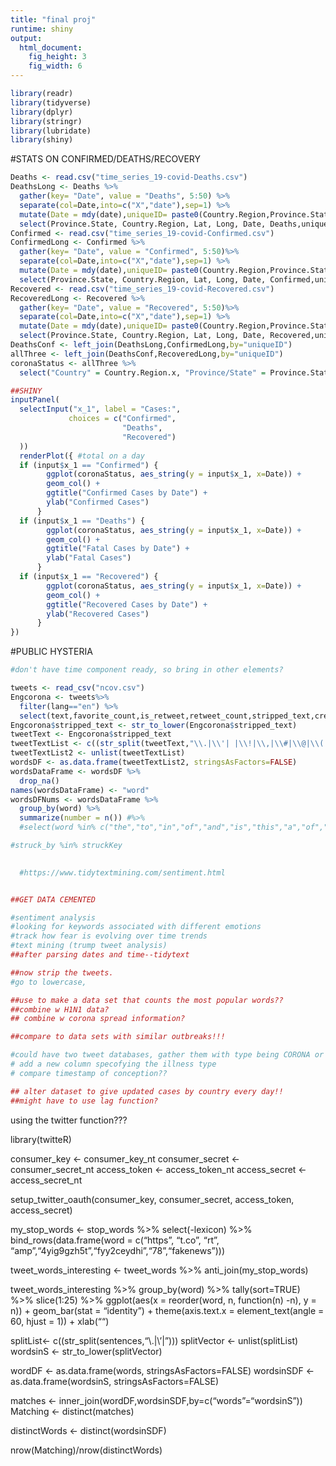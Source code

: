 ```yaml
---
title: "final proj"
runtime: shiny
output: 
  html_document:
    fig_height: 3
    fig_width: 6
---
```

```r
library(readr)
library(tidyverse)
library(dplyr)
library(stringr)
library(lubridate)
library(shiny)
```
#STATS ON CONFIRMED/DEATHS/RECOVERY
```r
Deaths <- read.csv("time_series_19-covid-Deaths.csv")
DeathsLong <- Deaths %>%
  gather(key= "Date", value = "Deaths", 5:50) %>%
  separate(col=Date,into=c("X","date"),sep=1) %>%
  mutate(Date = mdy(date),uniqueID= paste0(Country.Region,Province.State,Date)) %>%
  select(Province.State, Country.Region, Lat, Long, Date, Deaths,uniqueID)
Confirmed <- read.csv("time_series_19-covid-Confirmed.csv")
ConfirmedLong <- Confirmed %>%
  gather(key= "Date", value = "Confirmed", 5:50)%>%
  separate(col=Date,into=c("X","date"),sep=1) %>%
  mutate(Date = mdy(date),uniqueID= paste0(Country.Region,Province.State,Date)) %>%
  select(Province.State, Country.Region, Lat, Long, Date, Confirmed,uniqueID)
Recovered <- read.csv("time_series_19-covid-Recovered.csv")
RecoveredLong <- Recovered %>%
  gather(key= "Date", value = "Recovered", 5:50)%>%
  separate(col=Date,into=c("X","date"),sep=1) %>%
  mutate(Date = mdy(date),uniqueID= paste0(Country.Region,Province.State,Date)) %>%
  select(Province.State, Country.Region, Lat, Long, Date, Recovered,uniqueID)
DeathsConf <- left_join(DeathsLong,ConfirmedLong,by="uniqueID")
allThree <- left_join(DeathsConf,RecoveredLong,by="uniqueID")
coronaStatus <- allThree %>%
  select("Country" = Country.Region.x, "Province/State" = Province.State.x, "Latitude" = Lat.x, "Longitude" = Long.x,"Date" = Date.x,Deaths, Confirmed, Recovered)

##SHINY
inputPanel(
  selectInput("x_1", label = "Cases:", 
             choices = c("Confirmed",
                         "Deaths",
                         "Recovered")
  ))
  renderPlot({ #total on a day
  if (input$x_1 == "Confirmed") { 
        ggplot(coronaStatus, aes_string(y = input$x_1, x=Date)) +
        geom_col() +
        ggtitle("Confirmed Cases by Date") +
        ylab("Confirmed Cases")
      }
  if (input$x_1 == "Deaths") { 
        ggplot(coronaStatus, aes_string(y = input$x_1, x=Date)) +
        geom_col() +
        ggtitle("Fatal Cases by Date") +
        ylab("Fatal Cases")
      }
  if (input$x_1 == "Recovered") { 
        ggplot(coronaStatus, aes_string(y = input$x_1, x=Date)) +
        geom_col() +
        ggtitle("Recovered Cases by Date") +
        ylab("Recovered Cases")
      }
})
```


#PUBLIC HYSTERIA 
```r
#don't have time component ready, so bring in other elements?

tweets <- read_csv("ncov.csv")
Engcorona <- tweets%>%
  filter(lang=="en") %>%
  select(text,favorite_count,is_retweet,retweet_count,stripped_text,created_at)
Engcorona$stripped_text <- str_to_lower(Engcorona$stripped_text)
tweetText <- Engcorona$stripped_text
tweetTextList <- c((str_split(tweetText,"\\.|\\'| |\\!|\\,|\\#|\\@|\\(|\\)|\\?|\\:")))
tweetTextList2 <- unlist(tweetTextList)
wordsDF <- as.data.frame(tweetTextList2, stringsAsFactors=FALSE)
wordsDataFrame <- wordsDF %>%
  drop_na()
names(wordsDataFrame) <- "word"
wordsDFNums <- wordsDataFrame %>%
  group_by(word) %>%
  summarize(number = n()) #%>%
  #select(word %in% c("the","to","in","of","and","is","this","a","of","for","be","on","than","that","so"))

#struck_by %in% struckKey

  
  #https://www.tidytextmining.com/sentiment.html


##GET DATA CEMENTED

#sentiment analysis
#looking for keywords associated with different emotions
#track how fear is evolving over time trends 
#text mining (trump tweet analysis)
##after parsing dates and time--tidytext

##now strip the tweets. 
#go to lowercase,

##use to make a data set that counts the most popular words??
##combine w H1N1 data?
## combine w corona spread information? 

##compare to data sets with similar outbreaks!!!

#could have two tweet databases, gather them with type being CORONA or H1N1
# add a new column specofying the illness type
# compare timestamp of conception?? 

## alter dataset to give updated cases by country every day!! 
##might have to use lag function?
```

using the twitter function???

library(twitteR)

consumer_key <- consumer_key_nt
consumer_secret <- consumer_secret_nt
access_token <- access_token_nt
access_secret <- access_secret_nt

setup_twitter_oauth(consumer_key, consumer_secret, access_token, access_secret)

my_stop_words <- stop_words %>% select(-lexicon) %>% 
  bind_rows(data.frame(word = c("https", "t.co", "rt", "amp","4yig9gzh5t","fyy2ceydhi","78","fakenews")))

tweet_words_interesting <- tweet_words %>% anti_join(my_stop_words)

tweet_words_interesting %>% group_by(word) %>% tally(sort=TRUE) %>% slice(1:25) %>% ggplot(aes(x = reorder(word, 
    n, function(n) -n), y = n)) + geom_bar(stat = "identity") + theme(axis.text.x = element_text(angle = 60, 
    hjust = 1)) + xlab("")
    
    
splitList<- c((str_split(sentences,"\\.|\\'| ")))
splitVector <- unlist(splitList)
wordsinS <- str_to_lower(splitVector)

wordDF <- as.data.frame(words, stringsAsFactors=FALSE) 
wordsinSDF <- as.data.frame(wordsinS, stringsAsFactors=FALSE) 

matches <- inner_join(wordDF,wordsinSDF,by=c("words"="wordsinS"))
Matching <- distinct(matches)

distinctWords <- distinct(wordsinSDF)

nrow(Matching)/nrow(distinctWords)
